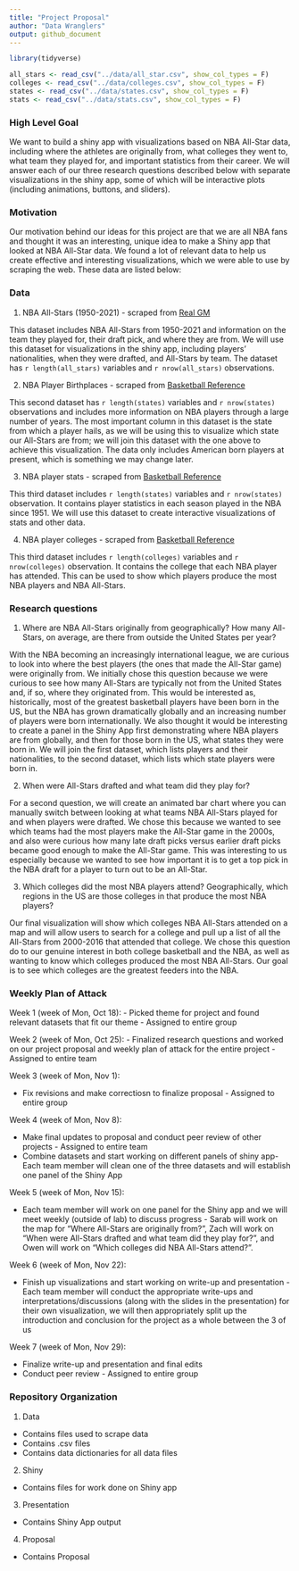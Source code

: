 ```yaml
---
title: "Project Proposal"
author: "Data Wranglers"
output: github_document
---
```


```r
library(tidyverse)
```

```r
all_stars <- read_csv("../data/all_star.csv", show_col_types = F)
colleges <- read_csv("../data/colleges.csv", show_col_types = F)
states <- read_csv("../data/states.csv", show_col_types = F)
stats <- read_csv("../data/stats.csv", show_col_types = F)
```

### High Level Goal

We want to build a shiny app with visualizations based on NBA All-Star data, including where the athletes are originally from, what colleges they went to, what team they played for, and important statistics from their career. We will answer each of our three research questions described below with separate visualizations in the shiny app, some of which will be interactive plots (including animations, buttons, and sliders).

### Motivation

Our motivation behind our ideas for this project are that we are all NBA fans and thought it was an interesting, unique idea to make a Shiny app that looked at NBA All-Star data. We found a lot of relevant data to help us create effective and interesting visualizations, which we were able to use by scraping the web. These data are listed below:

### Data

1. NBA All-Stars (1950-2021) - scraped from [Real GM](https://basketball.realgm.com/)

This dataset includes NBA All-Stars from 1950-2021 and information on the team they played for, their draft pick, and where they are from. We will use this dataset for visualizations in the shiny app, including players' nationalities, when they were drafted, and All-Stars by team. The dataset has `r length(all_stars)` variables and `r nrow(all_stars)` observations.


2. NBA Player Birthplaces - scraped from [Basketball Reference](https://www.basketball-reference.com/)

This second dataset has `r length(states)` variables and `r nrow(states)` observations and includes more information on NBA players through a large number of years. The most important column in this dataset is the state from which a player hails, as we will be using this to visualize which state our All-Stars are from; we will join this dataset with the one above to achieve this visualization. The data only includes American born players at present, which is something we may change later.


3. NBA player stats - scraped from [Basketball Reference](https://www.basketball-reference.com/)

This third dataset includes `r length(states)` variables and `r nrow(states)` observation. It contains player statistics in each season played in the NBA since 1951. We will use this dataset to create interactive visualizations of stats and other data.


4. NBA player colleges - scraped from [Basketball Reference](https://www.basketball-reference.com/)

This third dataset includes `r length(colleges)` variables and `r nrow(colleges)` observation. It contains the college that each NBA player has attended. This can be used to show which players produce the most NBA players and NBA All-Stars.


### Research questions

1. Where are NBA All-Stars originally from geographically? How many All-Stars, on average, are there from outside the United States per year?

With the NBA becoming an increasingly international league, we are curious to look into where the best players (the ones that made the All-Star game) were originally from. We initially chose this question because we were curious to see how many All-Stars are typically not from the United States and, if so, where they originated from. This would be interested as, historically, most of the greatest basketball players have been born in the US, but the NBA has grown dramatically globally and an increasing number of players were born internationally. We also thought it would be interesting to create a panel in the Shiny App first demonstrating where NBA players are from globally, and then for those born in the US, what states they were born in. We will join the first dataset, which lists players and their nationalities, to the second dataset, which lists which state players were born in.

2. When were All-Stars drafted and what team did they play for?

For a second question, we will create an animated bar chart where you can manually switch between looking at what teams NBA All-Stars played for and when players were drafted. We chose this because we wanted to see which teams had the most players make the All-Star game in the 2000s, and also were curious how many late draft picks versus earlier draft picks became good enough to make the All-Star game. This was interesting to us especially because we wanted to see how important it is to get a top pick in the NBA draft for a player to turn out to be an All-Star.

3. Which colleges did the most NBA players attend? Geographically, which regions in the US are those colleges in that produce the most NBA players?

Our final visualization will show which colleges NBA All-Stars attended on a map and will allow users to search for a college and pull up a list of all the All-Stars from 2000-2016 that attended that college. We chose this question do to our genuine interest in both college basketball and the NBA, as well as wanting to know which colleges produced the most NBA All-Stars. Our goal is to see which colleges are the greatest feeders into the NBA.

### Weekly Plan of Attack

Week 1 (week of Mon, Oct 18): 
- Picked theme for project and found relevant datasets that fit our theme - Assigned to entire group


Week 2 (week of Mon, Oct 25): 
- Finalized research questions and worked on our project proposal and weekly plan of attack for the entire project - Assigned to entire team

Week 3 (week of Mon, Nov 1):

- Fix revisions and make correctiosn to finalize proposal - Assigned to entire group

Week 4 (week of Mon, Nov 8): 

- Make final updates to proposal and conduct peer review of other projects - Assigned to entire team
- Combine datasets and start working on different panels of shiny app- Each team member will clean one of the three datasets and will establish one panel of the Shiny App

Week 5 (week of Mon, Nov 15): 

- Each team member will work on one panel for the Shiny app and we will meet weekly (outside of lab) to discuss progress - Sarab will work on the map for "Where All-Stars are originally from?", Zach will work on "When were All-Stars drafted and what team did they play for?", and Owen will work on "Which colleges did NBA All-Stars attend?".

Week 6 (week of Mon, Nov 22): 

- Finish up visualizations and start working on write-up and presentation - Each team member will conduct the appropriate write-ups and interpretations/discussions (along with the slides in the presentation) for their own visualization, we will then appropriately split up the introduction and conclusion for the project as a whole between the 3 of us

Week 7 (week of Mon, Nov 29): 

- Finalize write-up and presentation and final edits
- Conduct peer review - Assigned to entire group


### Repository Organization

1. Data
- Contains files used to scrape data
- Contains .csv files
- Contains data dictionaries for all data files

2. Shiny
- Contains files for work done on Shiny app

3. Presentation
- Contains Shiny App output

4. Proposal
- Contains Proposal
